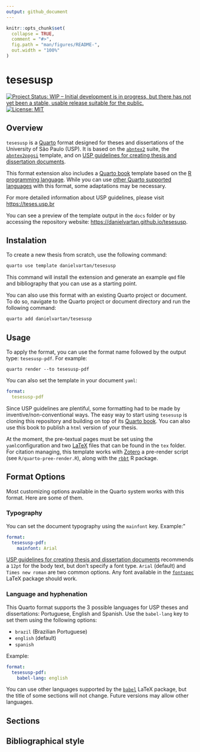 ```yaml
---
output: github_document
---
```


<!-- README.md is generated from README.Rmd. Please edit that file -->

```r
knitr::opts_chunk$set(
  collapse = TRUE,
  comment = "#>",
  fig.path = "man/figures/README-",
  out.width = "100%"
)
```

# tesesusp

<!-- badges: start -->
[![Project Status: WIP – Initial development is in progress, but there has not yet been a stable, usable release suitable for the public.](https://www.repostatus.org/badges/latest/wip.svg)](https://www.repostatus.org/#wip)
[![License: MIT](https://img.shields.io/badge/license-MIT-green)](https://choosealicense.com/licenses/mit/)
<!-- badges: end -->

## Overview

`tesesusp` is a [Quarto](https://quarto.org) format designed for theses and dissertations of the University of São Paulo (USP). It is based on the [`abntex2`](https://www.abntex.net.br/) suite, the [`abntex2ppgsi`](https://www.overleaf.com/project/64f7bdf1641ad4a3a8482800) template, and on [USP guidelines for creating thesis and dissertation documents](https://teses.usp.br/index.php?option=com_content&view=article&id=52&Itemid=67&lang=en).

This format extension also includes a [Quarto book](https://quarto.org/docs/books/) template based on the [R programming language](https://www.r-project.org/). While you can use [other Quarto supported languages](https://quarto.org/docs/computations/python.html) with this format, some adaptations may be necessary.

For more detailed information about USP guidelines, please visit <https://teses.usp.br>

You can see a preview of the template output in the `docs` folder or by accessing the repository website: <https://danielvartan.github.io/tesesusp>.

<!-- To see a practical example of this Quarto format, you can refer to <https://github.com/danielvartan/mastersthesis>. -->

## Instalation

To create a new thesis from scratch, use the following command:

```bash
quarto use template danielvartan/tesesusp
```

This command will install the extension and generate an example `qmd` file and bibliography that you can use as a starting point.

You can also use this format with an existing Quarto project or document. To do so, navigate to the Quarto project or document directory and run the following command:

```bash
quarto add danielvartan/tesesusp
```

## Usage

To apply the format, you can use the format name followed by the output type: `tesesusp-pdf`. For example:

`quarto render --to tesesusp-pdf`

You can also set the template in your document `yaml`:

``` yaml
format:
  tesesusp-pdf
```

Since USP guidelines are plentiful, some formatting had to be made by inventive/non-conventional ways. The easy way to start using `tesesusp` is cloning this repository and building on top of its [Quarto book](https://quarto.org/docs/books/). You can also use this book to publish a `html` version of your thesis.

At the moment, the pre-textual pages must be set using the `yaml`configuration and two [LaTeX](https://www.latex-project.org/) files that can be found in the `tex` folder. For citation managing, this template works with [Zotero](https://www.zotero.org/) a pre-render script (see `R/quarto-pree-render.R`), along with the [`rbbt`](https://github.com/paleolimbot/rbbt) R package.

## Format Options

<!-- See <https://github.com/quarto-journals/elsevier>. -->
<!-- See <https://quarto.org/docs/extensions/formats.html>. -->

Most customizing options available in the Quarto system works with this format. Here are some of them.

### Typography

You can set the document typography using the `mainfont` key. Example:"

``` yaml
format:
  tesesusp-pdf:
    mainfont: Arial
```
[USP guidelines for creating thesis and dissertation documents](https://teses.usp.br/index.php?option=com_content&view=article&id=52&Itemid=67&lang=en) recommends a `12pt` for the body text, but don't specify a font type. `Arial` (default) and `Times new roman` are two common options. Any font available in the [`fontspec`](https://ctan.org/pkg/fontspec) LaTeX package should work.

### Language and hyphenation

This Quarto format supports the 3 possible languages for USP theses and dissertations: Portuguese, English and Spanish. Use the `babel-lang` key to set them using the following options:

* `brazil` (Brazilian Portuguese)
* `english` (default)
* `spanish`

Example:

``` yaml
format:
  tesesusp-pdf:
    babel-lang: english
```

You can use other languages supported by the [`babel`](https://ctan.org/pkg/babel) LaTeX package, but the title of some sections will not change. Future versions may allow other languages.

## Sections



## Bibliographical style

